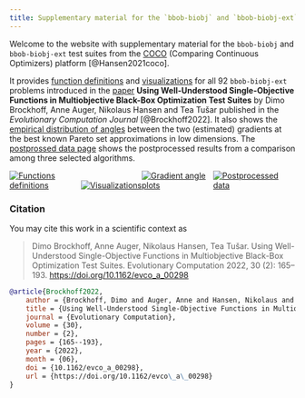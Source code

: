```yaml
---
title: Supplementary material for the `bbob-biobj` and `bbob-biobj-ext` test suites  #
---
```


Welcome to the website with supplementary material for the `bbob-biobj` and `bbob-biobj-ext` test suites from 
the [COCO](https://github.com/numbbo/coco) (Comparing Continuous Optimizers) platform [@Hansen2021coco]. 

It provides [function definitions](def.qmd) and [visualizations](vis.qmd) for all 92 `bbob-biobj-ext` problems 
introduced in the [paper](https://direct.mit.edu/evco/article-pdf/30/2/165/2025995/evco_a_00298.pdf) <strong>Using Well-Understood Single-Objective Functions in Multiobjective Black-Box 
Optimization Test Suites</strong> by Dimo Brockhoff, Anne Auger, Nikolaus Hansen and Tea Tušar published in the 
<cite>Evolutionary Computation Journal</cite> [@Brockhoff2022]. It also shows the [empirical distribution of angles](ecdfs.qmd) 
between the two (estimated) gradients at the best known Pareto set approximations in low dimensions. The 
[postprossed data page](ppdata.qmd) shows the postprocessed results from a comparison among three selected algorithms.

<div width="100%">
<a href="def.qmd"><img src="assets/img/button-def.png" alt="Functions definitions" style="max-width: 25%; height: auto;"></a><a href="vis.qmd"><img src="assets/img/button-vis.png" alt="Visualizations" style="max-width: 25%; height: auto;"></a><a href="ecdfs.qmd"><img src="assets/img/button-ecdfs.png" alt="Gradient angle plots" style="max-width: 25%; height: auto;"></a><a href="ppdata.qmd"><img src="assets/img/button-ppdata.png" alt="Postprocessed data" style="max-width: 25%; height: auto;"></a>
</div>

### Citation

You may cite this work in a scientific context as

> Dimo Brockhoff, Anne Auger, Nikolaus Hansen, Tea Tušar. Using Well-Understood Single-Objective Functions in 
Multiobjective Black-Box Optimization Test Suites. Evolutionary Computation 2022, 30 (2): 165–193. 
[https://doi.org/10.1162/evco_a_00298 ](https://direct.mit.edu/evco/article-pdf/30/2/165/2025995/evco_a_00298.pdf)

```bibtex
@article{Brockhoff2022,
    author = {Brockhoff, Dimo and Auger, Anne and Hansen, Nikolaus and Tu{\v s}ar, Tea},
    title = {Using Well-Understood Single-Objective Functions in Multiobjective Black-Box Optimization Test Suites},
    journal = {Evolutionary Computation},
    volume = {30},
    number = {2},
    pages = {165--193},
    year = {2022},
    month = {06},
    doi = {10.1162/evco_a_00298},
    url = {https://doi.org/10.1162/evco\_a\_00298}
}
```


